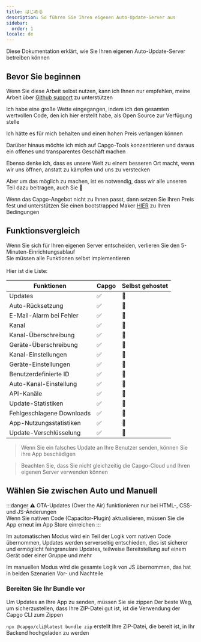 ```yaml
---
title: はじめる
description: So führen Sie Ihren eigenen Auto-Update-Server aus
sidebar:
  order: 1
locale: de
---
```



Diese Dokumentation erklärt, wie Sie Ihren eigenen Auto-Update-Server betreiben können

## Bevor Sie beginnen

Wenn Sie diese Arbeit selbst nutzen, kann ich Ihnen nur empfehlen, meine Arbeit über [Github support](https://githubcom/sponsors/riderx/) zu unterstützen

Ich habe eine große Wette eingegangen, indem ich den gesamten wertvollen Code, den ich hier erstellt habe, als Open Source zur Verfügung stelle

Ich hätte es für mich behalten und einen hohen Preis verlangen können

Darüber hinaus möchte ich mich auf Capgo-Tools konzentrieren und daraus ein offenes und transparentes Geschäft machen

Ebenso denke ich, dass es unsere Welt zu einem besseren Ort macht, wenn wir uns öffnen, anstatt zu kämpfen und uns zu verstecken

Aber um das möglich zu machen, ist es notwendig, dass wir alle unseren Teil dazu beitragen, auch Sie 🥹

Wenn das Capgo-Angebot nicht zu Ihnen passt, dann setzen Sie Ihren Preis fest und unterstützen Sie einen bootstrapped Maker [HIER](https://githubcom/sponsors/riderx/) zu Ihren Bedingungen

## Funktionsvergleich

Wenn Sie sich für Ihren eigenen Server entscheiden, verlieren Sie den 5-Minuten-Einrichtungsablauf\
Sie müssen alle Funktionen selbst implementieren\
\
Hier ist die Liste:

| Funktionen               | Capgo | Selbst gehostet |
| ------------------------ | ----- | --------------- |
| Updates                  | ✅     | 🚧              |
| Auto-Rücksetzung         | ✅     | 🚧              |
| E-Mail-Alarm bei Fehler  | ✅     | 🚧              |
| Kanal                    | ✅     | 🚧              |
| Kanal-Überschreibung     | ✅     | 🚧              |
| Geräte-Überschreibung    | ✅     | 🚧              |
| Kanal-Einstellungen      | ✅     | 🚧              |
| Geräte-Einstellungen     | ✅     | 🚧              |
| Benutzerdefinierte ID    | ✅     | 🚧              |
| Auto-Kanal-Einstellung   | ✅     | 🚧              |
| API-Kanäle              | ✅     | 🚧              |
| Update-Statistiken       | ✅     | 🚧              |
| Fehlgeschlagene Downloads| ✅     | 🚧              |
| App-Nutzungsstatistiken  | ✅     | 🚧              |
| Update-Verschlüsselung   | ✅     | 🚧              |

> Wenn Sie ein falsches Update an Ihre Benutzer senden, können Sie ihre App beschädigen

> Beachten Sie, dass Sie nicht gleichzeitig die Capgo-Cloud und Ihren eigenen Server verwenden können

## Wählen Sie zwischen Auto und Manuell

:::danger
⚠️ OTA-Updates (Over the Air) funktionieren nur bei HTML-, CSS- und JS-Änderungen\
Wenn Sie nativen Code (Capacitor-Plugin) aktualisieren, müssen Sie die App erneut im App Store einreichen
:::

Im automatischen Modus wird ein Teil der Logik vom nativen Code übernommen, Updates werden serverseitig entschieden, dies ist sicherer und ermöglicht feingranulare Updates, teilweise Bereitstellung auf einem Gerät oder einer Gruppe und mehr

Im manuellen Modus wird die gesamte Logik von JS übernommen, das hat in beiden Szenarien Vor- und Nachteile

### Bereiten Sie Ihr Bundle vor

Um Updates an Ihre App zu senden, müssen Sie sie zippen
Der beste Weg, um sicherzustellen, dass Ihre ZIP-Datei gut ist, ist die Verwendung der Capgo CLI zum Zippen

`npx @capgo/cli@latest bundle zip` erstellt Ihre ZIP-Datei, die bereit ist, in Ihr Backend hochgeladen zu werden

<LinkCard
	title="Auto-Update"
	href="/docs/self-hosted/auto-update/"
/>

<LinkCard
	title="Manuell"
	href="/docs/self-hosted/manual/"
/>